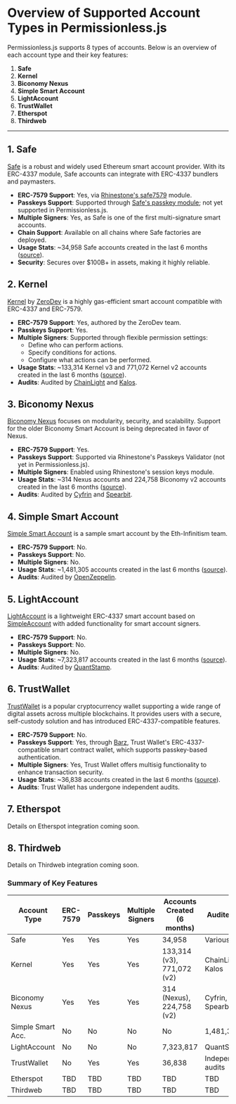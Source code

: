 # Overview of Supported Account Types in Permissionless.js

Permissionless.js supports 8 types of accounts. Below is an overview of each account type and their key features:

1. **Safe**
2. **Kernel**
3. **Biconomy Nexus**
4. **Simple Smart Account**
5. **LightAccount**
6. **TrustWallet**
7. **Etherspot**
8. **Thirdweb**

---

## 1. **Safe**

[Safe](https://safe.global) is a robust and widely used Ethereum smart account provider. With its ERC-4337 module, Safe accounts can integrate with ERC-4337 bundlers and paymasters.

- **ERC-7579 Support**: Yes, via [Rhinestone's safe7579](https://github.com/rhinestonewtf/safe7579) module.
- **Passkeys Support**: Supported through [Safe's passkey module](https://github.com/safe-global/safe-modules/blob/466a9b8ef169003c5df856c6ecd295e6ecb9e99d/modules/passkey/README.md); not yet supported in Permissionless.js.
- **Multiple Signers**: Yes, as Safe is one of the first multi-signature smart accounts.
- **Chain Support**: Available on all chains where Safe factories are deployed.
- **Usage Stats**: ~34,958 Safe accounts created in the last 6 months ([source](https://stats.pimlico.io/factories)).
- **Security**: Secures over $100B+ in assets, making it highly reliable.

## 2. **Kernel**

[Kernel](https://github.com/zerodevapp/kernel) by [ZeroDev](https://zerodev.app) is a highly gas-efficient smart account compatible with ERC-4337 and ERC-7579.

- **ERC-7579 Support**: Yes, authored by the ZeroDev team.
- **Passkeys Support**: Yes.
- **Multiple Signers**: Supported through flexible permission settings:
  - Define who can perform actions.
  - Specify conditions for actions.
  - Configure what actions can be performed.
- **Usage Stats**: ~133,314 Kernel v3 and 771,072 Kernel v2 accounts created in the last 6 months ([source](https://stats.pimlico.io/factories)).
- **Audits**: Audited by [ChainLight](https://github.com/zerodevapp/kernel/blob/dev/audits/chainlight_v3_0.pdf) and [Kalos](https://github.com/zerodevapp/kernel/tree/dev/audits).

## 3. **Biconomy Nexus**

[Biconomy Nexus](https://github.com/bcnmy/nexus) focuses on modularity, security, and scalability. Support for the older Biconomy Smart Account is being deprecated in favor of Nexus.

- **ERC-7579 Support**: Yes.
- **Passkeys Support**: Supported via Rhinestone's Passkeys Validator (not yet in Permissionless.js).
- **Multiple Signers**: Enabled using Rhinestone's session keys module.
- **Usage Stats**: ~314 Nexus accounts and 224,758 Biconomy v2 accounts created in the last 6 months ([source](https://stats.pimlico.io/factories)).
- **Audits**: Audited by [Cyfrin](https://github.com/bcnmy/nexus/blob/dev/audits/CodeHawks-Cyfrin-Competition-170924.pdf) and [Spearbit](https://github.com/bcnmy/nexus/blob/dev/audits/report-cantinacode-biconomy-0708-final.pdf).

## 4. **Simple Smart Account**

[Simple Smart Account](https://github.com/eth-infinitism/account-abstraction/blob/v0.7.0/contracts/samples/SimpleAccount.sol) is a sample smart account by the Eth-Infinitism team.

- **ERC-7579 Support**: No.
- **Passkeys Support**: No.
- **Multiple Signers**: No.
- **Usage Stats**: ~1,481,305 accounts created in the last 6 months ([source](https://stats.pimlico.io/factories)).
- **Audits**: Audited by [OpenZeppelin](https://github.com/eth-infinitism/account-abstraction/blob/develop/audits/EIP_4337_%E2%80%93_Ethereum_Account_Abstraction_Incremental_Audit_Feb_2023.pdf).

## 5. **LightAccount**

[LightAccount](https://accountkit.alchemy.com/smart-contracts/light-account) is a lightweight ERC-4337 smart account based on [SimpleAccount](https://github.com/eth-infinitism/account-abstraction/blob/v0.7.0/contracts/samples/SimpleAccount.sol) with added functionality for smart account signers.

- **ERC-7579 Support**: No.
- **Passkeys Support**: No.
- **Multiple Signers**: No.
- **Usage Stats**: ~7,323,817 accounts created in the last 6 months ([source](https://stats.pimlico.io/factories)).
- **Audits**: Audited by [QuantStamp](https://github.com/alchemyplatform/light-account/blob/develop/audits/2024-01-09_quantstamp_aa8196b.pdf).

## 6. **TrustWallet**

[TrustWallet](https://trustwallet.com/) is a popular cryptocurrency wallet supporting a wide range of digital assets across multiple blockchains. It provides users with a secure, self-custody solution and has introduced ERC-4337-compatible features.

- **ERC-7579 Support**: No.
- **Passkeys Support**: Yes, through [Barz](https://trustwallet.com/blog/introducing-barz-smart-contract-wallet-solution), Trust Wallet's ERC-4337-compatible smart contract wallet, which supports passkey-based authentication.
- **Multiple Signers**: Yes, Trust Wallet offers multisig functionality to enhance transaction security.
- **Usage Stats**: ~36,838 accounts created in the last 6 months ([source](https://stats.pimlico.io/factories)).
- **Audits**: Trust Wallet has undergone independent audits.

## 7. **Etherspot**

Details on Etherspot integration coming soon.

## 8. **Thirdweb**

Details on Thirdweb integration coming soon.

### Summary of Key Features

| Account Type      | ERC-7579 | Passkeys | Multiple Signers | Accounts Created (6 months) | Audited By             |
|-------------------|-----------|----------|-------------------|-----------------------------|-------------------------|
| Safe              | Yes       | Yes      | Yes               | 34,958                     | Various                |
| Kernel            | Yes       | Yes      | Yes               | 133,314 (v3), 771,072 (v2)  | ChainLight, Kalos      |
| Biconomy Nexus    | Yes       | Yes      | Yes               | 314 (Nexus), 224,758 (v2)   | Cyfrin, Spearbit       |
| Simple Smart Acc. | No        | No       | No                | No                  | 1,481,305                  | OpenZeppelin           |
| LightAccount      | No        | No       | No                | 7,323,817                  | QuantStamp             |
| TrustWallet       | No        | Yes      | Yes               | 36,838                     | Independent audits                    |
| Etherspot         | TBD       | TBD      | TBD               | TBD                         | TBD                    |
| Thirdweb          | TBD       | TBD      | TBD               | TBD                         | TBD                    |